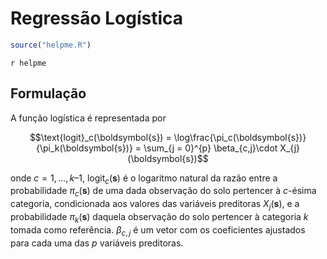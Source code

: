 <!-- # PARTE VI -- MODELAGEM DA VARIAÇÃO ESPACIAL (I) {-} -->

<!-- # O Componente Determinístico -->

<!-- # Regressão Linear -->

# Regressão Logística

```r
source("helpme.R")
```

`r helpme`

## Formulação

A função logística é representada por

$$\text{logit}_c(\boldsymbol{s}) = \log\frac{\pi_c(\boldsymbol{s})}{\pi_k(\boldsymbol{s})} = \sum_{j = 0}^{p} \beta_{c,j}\cdot X_{j}(\boldsymbol{s})$$

onde $c = 1, \ldots, k – 1$, $\text{logit}_c(\boldsymbol{s})$ é o logaritmo natural da razão entre a
probabilidade $\pi_c(\boldsymbol{s})$ de uma dada observação do solo pertencer à $c$-ésima categoria, 
condicionada aos valores das variáveis preditoras $X_{j}(\boldsymbol{s})$, e a probabilidade 
$\pi_k(\boldsymbol{s})$ daquela observação do solo pertencer à categoria $k$ tomada como referência. 
$\beta_{c,j}$ é um vetor com os coeficientes ajustados para cada uma das $p$ variáveis preditoras.
